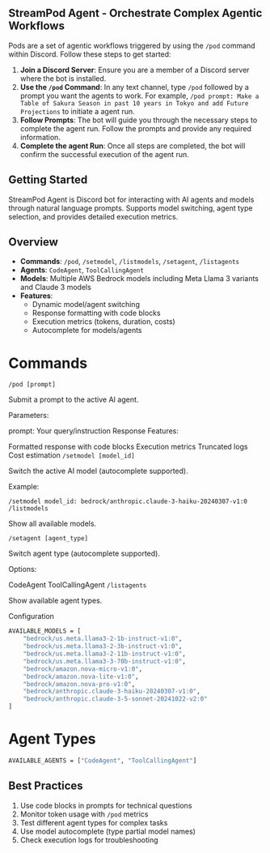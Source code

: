 ## StreamPod Agent - Orchestrate Complex Agentic Workflows

Pods are a set of agentic workflows triggered by using the `/pod` command within Discord. Follow these steps to get started:

1. **Join a Discord Server**: Ensure you are a member of a Discord server where the bot is installed.
2. **Use the `/pod` Command**: In any text channel, type `/pod` followed by a prompt you want the agents to work. For example, `/pod prompt: Make a Table of Sakura Season in past 10 years in Tokyo and add Future Projections` to initiate a agent run.
3. **Follow Prompts**: The bot will guide you through the necessary steps to complete the agent run. Follow the prompts and provide any required information.
4. **Complete the agent Run**: Once all steps are completed, the bot will confirm the successful execution of the agent run.

## Getting Started

StreamPod Agent is Discord bot for interacting with AI agents and models through natural language prompts. Supports model switching, agent type selection, and provides detailed execution metrics.

## Overview

- **Commands**: `/pod`, `/setmodel`, `/listmodels`, `/setagent`, `/listagents`
- **Agents**: `CodeAgent`, `ToolCallingAgent`
- **Models**: Multiple AWS Bedrock models including Meta Llama 3 variants and Claude 3 models
- **Features**:
  - Dynamic model/agent switching
  - Response formatting with code blocks
  - Execution metrics (tokens, duration, costs)
  - Autocomplete for models/agents

# Commands

`/pod [prompt]`

Submit a prompt to the active AI agent.

Parameters:

prompt: Your query/instruction
Response Features:

Formatted response with code blocks
Execution metrics
Truncated logs
Cost estimation
`/setmodel [model_id]`

Switch the active AI model (autocomplete supported).

Example:

`/setmodel model_id: bedrock/anthropic.claude-3-haiku-20240307-v1:0`
`/listmodels`


Show all available models.

`/setagent [agent_type]`

Switch agent type (autocomplete supported).

Options:

CodeAgent
ToolCallingAgent
`/listagents`

Show available agent types.

Configuration
```bash
AVAILABLE_MODELS = [
    "bedrock/us.meta.llama3-2-1b-instruct-v1:0",
    "bedrock/us.meta.llama3-2-3b-instruct-v1:0",
    "bedrock/us.meta.llama3-2-11b-instruct-v1:0",
    "bedrock/us.meta.llama3-3-70b-instruct-v1:0",
    "bedrock/amazon.nova-micro-v1:0",
    "bedrock/amazon.nova-lite-v1:0",
    "bedrock/amazon.nova-pro-v1:0",
    "bedrock/anthropic.claude-3-haiku-20240307-v1:0",
    "bedrock/anthropic.claude-3-5-sonnet-20241022-v2:0"
]
```

# Agent Types

```bash
AVAILABLE_AGENTS = ["CodeAgent", "ToolCallingAgent"]
```

## Best Practices
1. Use code blocks in prompts for technical questions
2. Monitor token usage with `/pod` metrics
3. Test different agent types for complex tasks
4. Use model autocomplete (type partial model names)
5. Check execution logs for troubleshooting
